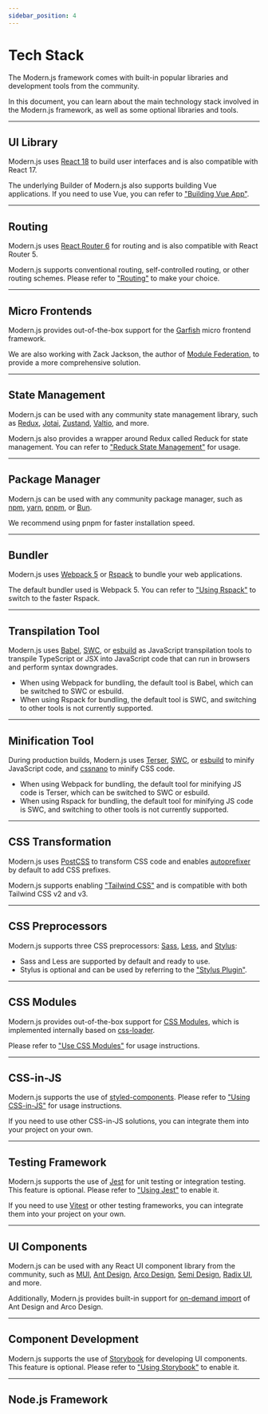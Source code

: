 ```yaml
---
sidebar_position: 4
---
```


# Tech Stack

The Modern.js framework comes with built-in popular libraries and development tools from the community.

In this document, you can learn about the main technology stack involved in the Modern.js framework, as well as some optional libraries and tools.

---

## UI Library

Modern.js uses [React 18](https://react.dev/) to build user interfaces and is also compatible with React 17.

The underlying Builder of Modern.js also supports building Vue applications. If you need to use Vue, you can refer to ["Building Vue App"](https://modernjs.dev/builder/en/guide/framework/vue3.html).

---

## Routing

Modern.js uses [React Router 6](https://reactrouter.com/en/main) for routing and is also compatible with React Router 5.

Modern.js supports conventional routing, self-controlled routing, or other routing schemes. Please refer to ["Routing"](/en/guides/basic-features/routes) to make your choice.

---

## Micro Frontends

Modern.js provides out-of-the-box support for the [Garfish](https://www.garfishjs.org/) micro frontend framework.

We are also working with Zack Jackson, the author of [Module Federation](https://webpack.js.org/concepts/module-federation/), to provide a more comprehensive solution.

---

## State Management

Modern.js can be used with any community state management library, such as [Redux](https://redux.js.org/), [Jotai](https://jotai.org/), [Zustand](https://docs.pmnd.rs/zustand), [Valtio](https://valtio.pmnd.rs/), and more.

Modern.js also provides a wrapper around Redux called Reduck for state management. You can refer to ["Reduck State Management"](/en/guides/topic-detail/model/quick-start) for usage.

---

## Package Manager

Modern.js can be used with any community package manager, such as [npm](https://www.npmjs.com/package/npm), [yarn](https://classic.yarnpkg.com/lang/en/), [pnpm](https://pnpm.io/), or [Bun](https://bun.sh/).

We recommend using pnpm for faster installation speed.

---

## Bundler

Modern.js uses [Webpack 5](https://webpack.js.org/) or [Rspack](https://www.rspack.dev/) to bundle your web applications.

The default bundler used is Webpack 5. You can refer to ["Using Rspack"](/en/guides/advanced-features/rspack-start) to switch to the faster Rspack.

---

## Transpilation Tool

Modern.js uses [Babel](https://babeljs.io/), [SWC](https://swc.rs/), or [esbuild](https://esbuild.github.io/) as JavaScript transpilation tools to transpile TypeScript or JSX into JavaScript code that can run in browsers and perform syntax downgrades.

- When using Webpack for bundling, the default tool is Babel, which can be switched to SWC or esbuild.
- When using Rspack for bundling, the default tool is SWC, and switching to other tools is not currently supported.

---

## Minification Tool

During production builds, Modern.js uses [Terser](https://github.com/terser/terser), [SWC](https://swc.rs/), or [esbuild](https://esbuild.github.io/) to minify JavaScript code, and [cssnano](https://cssnano.co/) to minify CSS code.

- When using Webpack for bundling, the default tool for minifying JS code is Terser, which can be switched to SWC or esbuild.
- When using Rspack for bundling, the default tool for minifying JS code is SWC, and switching to other tools is not currently supported.

---

## CSS Transformation

Modern.js uses [PostCSS](https://postcss.org/) to transform CSS code and enables [autoprefixer](https://github.com/postcss/autoprefixer) by default to add CSS prefixes.

Modern.js supports enabling ["Tailwind CSS"](/en/guides/basic-features/css.html#using-tailwind-css) and is compatible with both Tailwind CSS v2 and v3.

---

## CSS Preprocessors

Modern.js supports three CSS preprocessors: [Sass](https://sass-lang.com/), [Less](https://lesscss.org/), and [Stylus](https://stylus-lang.com/):

- Sass and Less are supported by default and ready to use.
- Stylus is optional and can be used by referring to the ["Stylus Plugin"](https://modernjs.dev/builder/en/plugins/plugin-stylus.html).

---

## CSS Modules

Modern.js provides out-of-the-box support for [CSS Modules](https://github.com/css-modules/css-modules), which is implemented internally based on [css-loader](https://www.npmjs.com/package/css-loader).

Please refer to ["Use CSS Modules"](https://modernjs.dev/builder/en/guide/basic/css-modules.html) for usage instructions.

---

## CSS-in-JS

Modern.js supports the use of [styled-components](https://styled-components.com/). Please refer to ["Using CSS-in-JS"](/en/guides/basic-features/css.html#using-css-in-js) for usage instructions.

If you need to use other CSS-in-JS solutions, you can integrate them into your project on your own.

---

## Testing Framework

Modern.js supports the use of [Jest](https://jestjs.io/) for unit testing or integration testing. This feature is optional. Please refer to ["Using Jest"](/en/guides/advanced-features/testing) to enable it.

If you need to use [Vitest](https://vitest.dev/) or other testing frameworks, you can integrate them into your project on your own.

---

## UI Components

Modern.js can be used with any React UI component library from the community, such as [MUI](https://mui.com/), [Ant Design](https://ant.design/), [Arco Design](https://github.com/arco-design/arco-design), [Semi Design](https://semi.design/), [Radix UI](https://www.radix-ui.com/), and more.

Additionally, Modern.js provides built-in support for [on-demand import](/configure/app/source/transform-import) of Ant Design and Arco Design.

---

## Component Development

Modern.js supports the use of [Storybook](https://storybook.js.org/) for developing UI components. This feature is optional. Please refer to ["Using Storybook"](/en/guides/advanced-features/using-storybook) to enable it.

---

## Node.js Framework


<TechStackNodeFramework />

